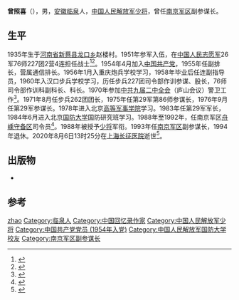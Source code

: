 {{Infobox officeholder
| 姓名     = 曾照喜
| 性别     =
| 别名     =
| 职务     = [[中国人民解放军南京军区|南京军区]]副参谋长
| 就任日期 = 1993年8月
| 卸任日期 = 1994年4月
| 前任     =
| 继任     =
| 职务1    = [[中国人民解放军浙江省舟山警备区|舟嵊守备区]]司令员
| 就任日期1= 1988年1月
| 卸任日期1= 1992年12月
| 前任1    = [[王保臣|王保臣]]
| 继任1    = [[江茂葆|江茂葆]]
| 职务2    = [[中国人民解放军第二十九军|中国人民解放军第二十九军]]军长
| 就任日期2= 1983年5月
| 卸任日期2= 1985年8月
| 前任2    = 杨清
| 继任2    = 
| 出生日期 = 1935年11月28日
| 出生地点 = [[河南省|河南省]][[新蔡县|新蔡县]][[龙口镇_(新蔡县)|龙口乡]]
| 逝世日期 = {{Dda|2020|8|6|1935|11|28}}
| 逝世地点 = [[上海市|上海市]]
| 民族     = [[汉族|汉族]]
| 籍贯     = [[安徽省|安徽]][[临泉县|临泉]]
| 职业     =
| 政党     = [[中国共产党|中国共产党]]
| 效忠     = {{PRC}}
| 服役     = [[中国人民解放军陆军|中国人民解放军陆军]]
| 服役时间 = 1951年－1994年
| 军衔     = [[中国人民解放军少将|少将]]
}}
'''曾照喜'''（{{bd|1935年|11月28日|2020年|8月6日|catIdx=Zeng}}），男，[[安徽省|安徽]][[临泉县|临泉]]人，[[中国人民解放军|中国人民解放军]][[中国人民解放军少将|少将]]，曾任[[中国人民解放军南京军区|南京军区]]副参谋长。

== 生平 ==
1935年生于[[河南省|河南省]][[新蔡县|新蔡县]][[龙口镇_(新蔡县)|龙口乡]]赵楼村。1951年参军入伍，在[[中国人民志愿军|中国人民志愿军]]26军76师227团2营4连担任战士<ref>{{cite journal |author=申海良 |title=抗美援朝中的反细菌战 |journal=炎黄春秋 |date=2020 |issue=2}}</ref><ref>{{cite web |title=朝鲜战争，美军开展细菌战，周恩来紧急处理，毛泽东：打好舆论战 |url=https://www.sohu.com/a/448414005_120594864 |publisher=[[搜狐|搜狐]] |date=2021-02-03}}</ref>。1954年4月加入[[中国共产党|中国共产党]]，1955年任副排长，营属通信排长。1956年1月入重庆炮兵学校学习，1958年毕业后任连副指导员，1960年入汉口步兵学校学习，历任步兵227团司令部作训参谋、股长，76师司令部作训科副科长、科长。1970年参加[[中国共产党第九届中央委员会第二次全体会议|中共九届二中全会]]（庐山会议）警卫工作<ref>{{cite book |author=曾照喜 |title=从孤儿到将军: 我的回忆 |date=2007 |publisher=[[江西人民出版社|江西人民出版社]] |location=南昌 |isbn=9787210036098}}</ref>。1971年8月任步兵262团团长，1975年任第29军第86师参谋长，1976年9月任第29军参谋长。1978年进入北京[[中国人民解放军高等军事学院|高等军事学院]]学习。1983年任第29军军长，1984年6月进入北京[[中国人民解放军国防大学|国防大学]]国防研究班学习。1988年至1992年，任南京军区[[中国人民解放军浙江省舟山警备区|舟嵊守备区]]司令员<ref>{{cite book |editor=舟山市地方志编纂委员会 |title=舟山市志 |date=1992 |publisher=[[浙江人民出版社|浙江人民出版社]] |isbn=721300770X |pages=712-715}}</ref>。1988年被授予[[中国人民解放军少将|少将]]军衔。1993年任[[中国人民解放军南京军区|南京军区]]副参谋长，1994年退休。2020年8月6日13时25分在[[上海长征医院|上海长征医院]]逝世<ref>{{cite web |title=曾照喜同志逝世 |url=http://www.81.cn/jfjbmap/content/2020-12/01/content_277101.htm |publisher=[[解放军报|解放军报]] |date=2020-12-01}}</ref>。

== 出版物 ==
*{{cite book |author=曾照喜 |title=从孤儿到将军: 我的回忆 |date=2007 |publisher=[[江西人民出版社|江西人民出版社]] |location=南昌 |isbn=9787210036098}}

== 参考 == 
{{reflist}}
{{start box}}
{{s-mil|pla}}
{{s-before|[[王保臣|王保臣]]}}
{{s-title|[[中国人民解放军浙江省舟山警备区|舟嵊守备区]]司令员|1988年－1992年}}  
{{s-after|[[江茂葆|江茂葆]]}}
{{end box}}
{{Authority control}}
{{DEFAULTSORT:Zeng}}
[[Category:曾姓|zhao]]
[[Category:临泉人|Category:临泉人]]
[[Category:中国回忆录作家|Category:中国回忆录作家]]
[[Category:中国人民解放军少将|Category:中国人民解放军少将]]
[[Category:中国共产党党员_(1954年入党)|Category:中国共产党党员 (1954年入党)]]
[[Category:中国人民解放军国防大学校友|Category:中国人民解放军国防大学校友]]
[[Category:南京军区副参谋长|Category:南京军区副参谋长]]